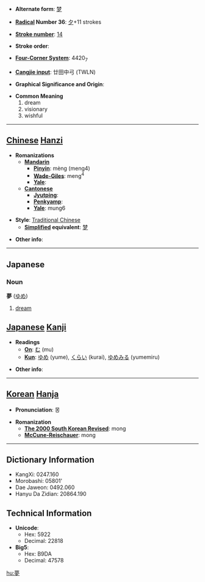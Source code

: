 * '''Alternate form''': [[梦]]

* '''[[Wiktionary:Chinese radical index| Radical]] Number 36''': [[Wiktionary:Chinese radical index 夕|夕]]+11 strokes

* '''[[Wiktionary:Chinese total strokes index|Stroke number]]''': [[Wiktionary:Chinese total strokes index 14|14]]

* '''Stroke order''': 

* '''[[Wiktionary:Chinese four corner index|Four-Corner System]]''': 4420<sub>7</sub>

* '''[[Wiktionary:Chinese Cangjie index|Cangjie input]]''': 廿田中弓 (TWLN)

* '''Graphical Significance and Origin''': 

* '''Common Meaning'''
*#dream
*# visionary
*# wishful


----

== [[Chinese]] [[Hanzi]] ==

* '''Romanizations'''
** '''[[Mandarin]]'''
*** '''[[Pinyin]]''': mèng (meng4)
*** '''[[Wade-Giles]]''': meng<sup>4</sup>
*** '''[[Yale]]''': 
** '''[[Cantonese]]'''
*** '''[[Jyutping]]''':
*** '''[[Penkyamp]]''': 
*** '''[[Yale]]''': mung6

* '''Style''': [[Traditional Chinese]] 
** '''[[Simplified Chinese|Simplified]] equivalent''': [[梦]]

* '''Other info''': 

----

== Japanese ==

=== Noun ===
'''夢''' ([[ゆめ]])
# [[dream]]

== [[Japanese]] [[Kanji]] ==

* '''Readings'''
** '''[[On]]''': [[む]] (mu)
** '''[[Kun]]''': [[ゆめ]] (yume), [[くらい]] (kurai), [[ゆめみる]] (yumemiru)

* '''Other info''':  

----

== [[Korean]] [[Hanja]] ==

* '''Pronunciation''': 몽

* '''Romanization'''
** '''[[The 2000 South Korean Revised Romanization|The 2000 South Korean Revised]]''': mong
** '''[[McCune-Reischauer]]''': mong

----

== Dictionary Information ==

* KangXi: 0247.160
* Morobashi: 05801'
* Dae Jaweon: 0492.060
* Hanyu Da Zidian: 20864.190

== Technical Information ==

* '''Unicode''':
** Hex: 5922
** Decimal: 22818
* '''Big5''':
** Hex: B9DA
** Decimal: 47578

[[hu:夢]]
